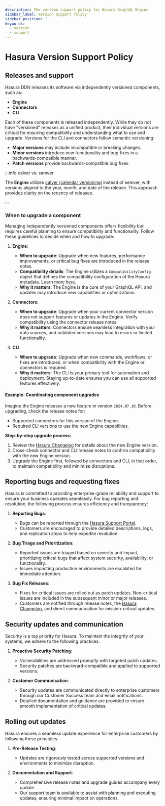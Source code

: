```yaml
---
description: The version support policy for Hasura GraphQL Engine
sidebar_label: Version Support Policy
sidebar_position: 1
keywords:
  - version
  - support
---
```


# Hasura Version Support Policy

## Releases and support

Hasura DDN releases its software via independently versioned components, such as:

- **Engine**
- **Connectors**
- **CLI**

Each of these components is released independently. While they do not have "versioned" releases as a unified product,
their individual versions are critical for ensuring compatibility and understanding what to use and upgrade. Versions
for the CLI and connectors follow semantic versioning:

- **Major versions** may include incompatible or breaking changes.
- **Minor versions** introduce new functionality and bug fixes in a backwards-compatible manner.
- **Patch versions** provide backwards-compatible bug fixes.

:::info calver vs. semver

The **Engine** utilizes [calver (calendar versioning)](https://calver.org/) instead of semver, with versions aligned to
the year, month, and date of the release. This approach provides clarity on the recency of releases.

:::

### When to upgrade a component

Managing independently versioned components offers flexibility but requires careful planning to ensure compatibility and
functionality. Follow these guidelines to decide when and how to upgrade:

1. **Engine**:

   - **When to upgrade**: Upgrade when new features, performance improvements, or critical bug fixes are introduced in
     the release notes.
   - **Compatibility details**: The Engine utilizes a `CompatibilityConfig` object that defines the compatibility
     configuration of the Hasura metadata. Learn more [here](/reference/metadata-reference/compatibility-config.mdx).
   - **Why it matters**: The Engine is the core of your GraphQL API, and updates may introduce new capabilities or
     optimizations.

2. **Connectors**:

   - **When to upgrade**: Upgrade when your current connector version does not support features or updates in the
     Engine. Verify compatibility using the connector release notes.
   - **Why it matters**: Connectors ensure seamless integration with your data sources, and outdated versions may lead
     to errors or limited functionality.

3. **CLI**:
   - **When to upgrade**: Upgrade when new commands, workflows, or fixes are introduced, or when compatibility with the
     Engine or connectors is required.
   - **Why it matters**: The CLI is your primary tool for automation and deployment. Staying up-to-date ensures you can
     use all supported features effectively.

#### Example: Coordinating component upgrades

Imagine the Engine releases a new feature in version `2024.07.10`. Before upgrading, check the release notes for:

- Supported connectors for this version of the Engine.
- Required CLI versions to use the new Engine capabilities.

**Step-by-step upgrade process:**

1. Review the [Hasura Changelog](https://hasura.io/changelog) for details about the new Engine version.
2. Cross-check connector and CLI release notes to confirm compatibility with the new Engine version.
3. Upgrade the Engine first, followed by connectors and CLI, in that order, to maintain compatibility and minimize
   disruptions.

## Reporting bugs and requesting fixes

Hasura is committed to providing enterprise-grade reliability and support to ensure your business operates seamlessly.
For bug reporting and resolution, the following process ensures efficiency and transparency:

1. **Reporting Bugs**:

   - Bugs can be reported through the [Hasura Support Portal](https://support.hasura.io/hc/en-us/requests/new).
   - Customers are encouraged to provide detailed descriptions, logs, and replication steps to help expedite resolution.

2. **Bug Triage and Prioritization**:

   - Reported issues are triaged based on severity and impact, prioritizing critical bugs that affect system security,
     availability, or functionality.
   - Issues impacting production environments are escalated for immediate attention.

3. **Bug Fix Releases**:
   - Fixes for critical issues are rolled out as patch updates. Non-critical issues are included in the subsequent minor
     or major releases.
   - Customers are notified through release notes, the [Hasura Changelog](https://hasura.io/changelog), and direct
     communication for mission-critical updates.

## Security updates and communication

Security is a top priority for Hasura. To maintain the integrity of your systems, we adhere to the following practices:

1. **Proactive Security Patching**:

   - Vulnerabilities are addressed promptly with targeted patch updates.
   - Security patches are backward-compatible and applied to supported versions.

2. **Customer Communication**:

   - Security updates are communicated directly to enterprise customers through our Customer Success team and email
     notifications.
   - Detailed documentation and guidance are provided to ensure smooth implementation of critical updates.

## Rolling out updates

Hasura ensures a seamless update experience for enterprise customers by following these principles:

1. **Pre-Release Testing**:

   - Updates are rigorously tested across supported versions and environments to minimize disruption.

2. **Documentation and Support**:
   - Comprehensive release notes and upgrade guides accompany every update.
   - Our support team is available to assist with planning and executing updates, ensuring minimal impact on operations.
